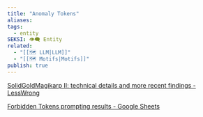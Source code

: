 ```yaml
---
title: "Anomaly Tokens"
aliases: 
tags:
  - entity
SEKSI: 👁️‍🗨️ Entity
related:
  - "[[🗺️ LLM|LLM]]"
  - "[[🗺️ Motifs|Motifs]]"
publish: true
---
```




[SolidGoldMagikarp II: technical details and more recent findings - LessWrong](https://www.lesswrong.com/posts/Ya9LzwEbfaAMY8ABo/solidgoldmagikarp-ii-technical-details-and-more-recent)

[Forbidden Tokens prompting results - Google Sheets](https://docs.google.com/spreadsheets/d/1PAZNCks11qoUpiojTJpj0odCYQL2_HGQgam8HSwAopQ/edit#gid=0)
